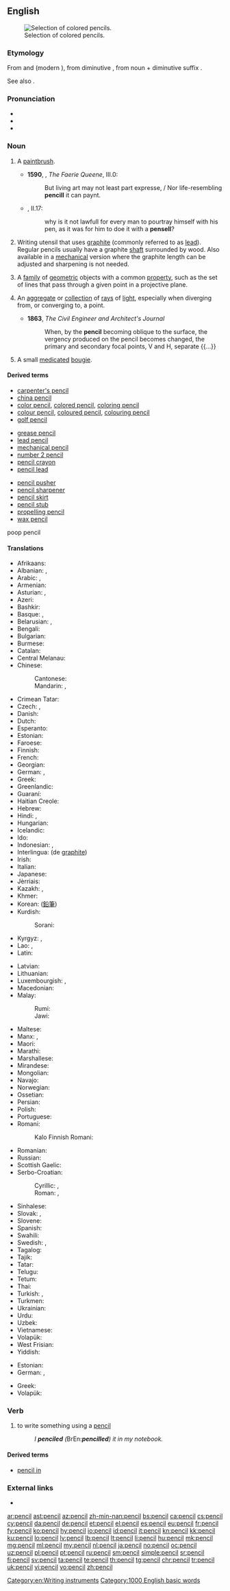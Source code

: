 ==English==
{{wikipedia}}
[[Image:Colouring pencils.jpg|thumb|Selection of colored pencils.]]

===Etymology===
From {{etyl|xno|en}} and {{etyl|fro|en}} {{term|pincil|lang=fro}} (modern {{term|pinceau||paintbrush}}), from {{etyl|la|en}} diminutive {{m|la|peniculus|gloss=brush}}, from noun {{m|la|penis|gloss=tail}} + diminutive suffix {{m|la|-culus}}.

See also {{etyl|fro|-}} {{term|pincel|lang=fro}}.

===Pronunciation===
* {{IPA|/ˈpɛnsəl/|lang=en}}
* {{audio|en-us-pencil.ogg|Audio (US)|lang=en}}
* {{rhymes|ɛnsəl|lang=en}}

===Noun===
{{en-noun}}

# {{context|obsolete|lang=en}} A [[paintbrush]].
#* '''1590''', {{w|Edmund Spenser}}, ''The Faerie Queene'', III.0:
#*: But living art may not least part expresse, / Nor life-resembling '''pencill''' it can paynt{{nb...}}.
#*{{RQ:Flr Mntgn Essays}}, II.17:
#*:why is it not lawfull for every man to pourtray himself with his pen, as it was for him to doe it with a '''pensell'''?
# Writing utensil that uses [[graphite]] (commonly referred to as [[lead]]). Regular pencils usually have a graphite [[shaft]] surrounded by wood. Also available in a [[mechanical]] version where the graphite length can be adjusted and sharpening is not needed.
# {{context|geometry|lang=en}} A [[family]] of [[geometric]] objects with a common [[property]], such as the set of lines that pass through a given point in a projective plane.
# {{context|optics|lang=en}} An [[aggregate]] or [[collection]] of [[ray]]s of [[light]], especially when diverging from, or converging to, a point.
#* '''1863''', ''The Civil Engineer and Architect's Journal''
#*: When, by the '''pencil''' becoming oblique to the surface, the vergency produced on the pencil becomes changed, the primary and secondary focal points, V and H, separate {{...}}
# {{context|medicine|archaic|lang=en}} A small [[medicated]] [[bougie]].

====Derived terms====
{{rel-top3|Terms derived from ''pencil'' (noun)}}
* [[carpenter's pencil]]
* [[china pencil]]
* [[color pencil]], [[colored pencil]], [[coloring pencil]]
* [[colour pencil]], [[coloured pencil]], [[colouring pencil]]
* [[golf pencil]]
{{rel-mid3}}
* [[grease pencil]]
* [[lead pencil]]
* [[mechanical pencil]]
* [[number 2 pencil]]
* [[pencil crayon]]
* [[pencil lead]]
{{rel-mid3}}
* [[pencil pusher]]
* [[pencil sharpener]]
* [[pencil skirt]]
* [[pencil stub]]
* [[propelling pencil]]
* [[wax pencil]]
{{rel-bottom}}
poop pencil
====Translations====
{{trans-top|graphite writing-instrument}}
* Afrikaans: {{t+|af|potlood}}
* Albanian: {{t|sq|laps}}, {{t|sq|kalem}}
* Arabic: {{t+|ar|قلم|m|tr=qálam}}, {{t|ar|قلم رصاص|m|tr=qálam raṣāṣ}}
* Armenian: {{t|hy|մատիտ|tr=matit}}
* Asturian: {{t+|ast|llapiceru|m}}, {{t+|ast|llápiz|m}}
* Azeri: {{t+|az|karandaş}}
* Bashkir: {{t|ba|ҡәләм|tr=qäläm|sc=Cyrl}}
* Basque: {{t|eu|arkatz}}, {{t|eu|lapitz}}
* Belarusian: {{t|be|аловак|m|tr=alóvak|sc=Cyrl}}, {{t|be|карандаш|m|tr=karandáš|sc=Cyrl}}
* Bengali: {{t|bn|পেনসিল|tr=pensil|sc=Beng}}
* Bulgarian: {{t+|bg|молив|m|tr=móliv}}
* Burmese: {{t+|my|ခဲတံ|tr=khe: dan|sc=Mymr}}
* Catalan: {{t+|ca|llapis|m}}
* Central Melanau: {{t|mel|pisil|sc=Grek}}
* Chinese:
*: Cantonese: {{t|yue|鉛筆|tr=jyun4 bat1|sc=Hani}}
*: Mandarin: {{t+|cmn|鉛筆|sc=Hani}}, {{t+|cmn|铅笔|tr=qiānbǐ|sc=Hani}}
* Crimean Tatar: {{t|crh|qarandaş}}
* Czech: {{t+|cs|tužka|f}}, {{t|cs|olůvko|n}} {{qualifier|historical}}
* Danish: {{t+|da|blyant|c}}
* Dutch: {{t+|nl|potlood|n}}
* Esperanto: {{t|eo|krajono}}
* Estonian: {{t|et|pliiats}}
* Faroese: {{t+|fo|blýantur|m}}
* Finnish: {{t+|fi|lyijykynä}}
* French: {{t+|fr|crayon|m}}
* Georgian: {{t|ka|ფანქარი|sc=Geor}}
* German: {{gloss|non-colored}} {{t+|de|Bleistift|m}}, {{gloss|colored}} {{t+|de|Buntstift|m}}
* Greek: {{t+|el|μολύβι|n|tr=molývi}}
* Greenlandic: {{t|kl|aqerluusaq}}
* Guaraní: {{t|gn|haiha}}
* Haitian Creole: {{t|ht|kreyon}}
* Hebrew: {{t+|he|עיפרון|m|alt=עִפָּרוֹן|tr=iparón}}
* Hindi: {{t|hi|पेन्सिल|f|tr=pensil}}, {{t|hi|अंकनी|f|tr=ankanī|sc=Deva}}
* Hungarian: {{t+|hu|ceruza}}
* Icelandic: {{t+|is|blýantur|m}}
* Ido: {{t+|io|krayono}}
* Indonesian: {{t+|id|pensil}}, {{t+|id|potlot}}
* Interlingua: {{t|ia|stilo}} (de [[graphite]])
* Irish: {{t|ga|peann luaidhe|m}}
* Italian: {{t+|it|matita|f}}
* Japanese: {{t+|ja|鉛筆|tr=えんぴつ, enpitsu}}
* Jèrriais: {{t|roa-jer|crèyon|m}}
* Kazakh: {{t+|kk|қалам|tr=qalam|sc=Cyrl}}, {{t|kk|қарындаш|tr=qarındaş|sc=Cyrl}}
* Khmer: {{t|km|ខ្មៅដៃ|tr=kmav day|sc=Khmr}}
* Korean: {{t+|ko|연필|sc=Hang}} ([[鉛筆]])
* Kurdish:
*: Sorani: {{t|ku|پێنووس}}
* Kyrgyz: {{t|ky|калем|tr=kalem|sc=Cyrl}}, {{t|ky|карандаш|tr=karandaş|sc=Cyrl}}
* Lao: {{t+|lo|ສໍ|tr=söö|sc=Laoo}}, {{t|lo|ສໍດໍາ|tr=söödam|sc=Laoo}}
* Latin: {{t+|la|plumbum}}
{{trans-mid}}
* Latvian: {{t|lv|zīmulis|m}}
* Lithuanian: {{t+|lt|pieštukas|m}}
* Luxembourgish: {{t+|lb|Bläistëft|n}}, {{t|lb|Kräijong|n}}
* Macedonian: {{t|mk|молив|m|tr=móliv}}
* Malay:
*: Rumi: {{t+|ms|pensel}}
*: Jawi: {{t|ms|ڤينسيل}}
* Maltese: {{t|mt|lapes|m}}
* Manx: {{t|gv|penn leoaie|m}}, {{t|gv|pensyl|m}}
* Maori: {{t|mi|pene rākau}}
* Marathi: {{t|mr|पेन्सिल|sc=Deva}}
* Marshallese: {{t|mh|pinjeļ}}
* Mirandese: {{t|mwl|lhápeç}}
* Mongolian: {{t|mn|харандаа|tr=harandaa|sc=Cyrl}}
* Navajo: {{t|nv|bee akʼeʼelchíhí|alt=beeʼakʼeʼelchíhí}}
* Norwegian: {{t+|no|blyant}}
* Ossetian: {{t|os|кърандас|tr=kʺrandas|sc=Cyrl}}
* Persian: {{t+|fa|مداد|tr=medâd}}
* Polish: {{t+|pl|ołówek|m}}
* Portuguese: {{t+|pt|lápis|m}}
* Romani:
*: Kalo Finnish Romani: {{t|rmf|blyijako ranniboskero}}
* Romanian: {{t+|ro|creion|n}}
* Russian: {{t+|ru|карандаш|m|tr=karandáš}}
* Scottish Gaelic: {{t|gd|peansail|m}}
* Serbo-Croatian:
*: Cyrillic: {{t|sh|оловка|f}}, {{t|sh|писаљка|f}}
*: Roman: {{t+|sh|olovka|f}}, {{t+|sh|pisaljka|f}}
* Sinhalese: {{t+|si|පැන්සල|tr=pänsala|sc=Sinh}}
* Slovak: {{t|sk|ceruza}}, {{t|sk|ceruzka|f}}
* Slovene: {{t+|sl|svinčnik|m}}
* Spanish: {{t+|es|lápiz|m}}
* Swahili: {{t|sw|penseli}}
* Swedish: {{t+|sv|blyertspenna|c}}, {{t+|sv|penna|c}}
* Tagalog: {{t|tl|lapis}}
* Tajik: {{t+|tg|қалам|tr=qalam|sc=Cyrl}}
* Tatar: {{t+|tt|каләм|tr=qaläm|sc=Cyrl}}
* Telugu: {{t+|te|పెన్సిలు|tr=pensilu}}
* Tetum: {{t|tet|lapis}}
* Thai: {{t|th|ดินสอ|tr=dinsǎaw|sc=Thai}}
* Turkish: {{t+|tr|kurşun kalem}}, {{t+|tr|kalem}}
* Turkmen: {{t|tk|galam}}
* Ukrainian: {{t+|uk|олівець|m|tr=olivéc'|sc=Cyrl}}
* Urdu: {{t|ur|پنسل|f|tr=pensil|sc=ur-Arab}}
* Uzbek: {{t+|uz|qalam}}
* Vietnamese: {{t+|vi|bút chì}}
* Volapük: {{t+|vo|stib}}
* West Frisian: {{t+|fy|potlead|n}}
* Yiddish: {{t|yi|בלײַער|m|tr=blayer|sc=Hebr}}
{{trans-bottom}}

{{trans-top|slate writing-instrument}}
* Estonian: {{t|et|krihvel}}
* German: {{t+|de|Griffel|m}}, {{t|de|Tafelstift|m}}
{{trans-mid}}
* Greek: {{t+|el|κοντύλι|n|sc=Grek}}
* Volapük: {{t+|vo|gliv}}
{{trans-bottom}}

===Verb===
{{en-verb|pencils|pencilling|pres_ptc_qual=UK|pres_ptc2=penciling|pres_ptc2_qual=US|pencilled|past_qual=UK|past2=penciled|past2_qual=US}}

# to write something using a [[pencil]]
#: ''I '''penciled''' (''BrEn:'' '''pencilled''') it in my notebook.''

====Derived terms====
* [[pencil in]]

===External links===
* {{pedialite}}

[[Category:en:Writing instruments]]

[[Category:1000 English basic words]]

[[ar:pencil]]
[[ast:pencil]]
[[az:pencil]]
[[zh-min-nan:pencil]]
[[bs:pencil]]
[[ca:pencil]]
[[cs:pencil]]
[[cy:pencil]]
[[da:pencil]]
[[de:pencil]]
[[et:pencil]]
[[el:pencil]]
[[es:pencil]]
[[eu:pencil]]
[[fr:pencil]]
[[fy:pencil]]
[[ko:pencil]]
[[hy:pencil]]
[[io:pencil]]
[[id:pencil]]
[[it:pencil]]
[[kn:pencil]]
[[kk:pencil]]
[[ku:pencil]]
[[lo:pencil]]
[[lv:pencil]]
[[lb:pencil]]
[[lt:pencil]]
[[li:pencil]]
[[hu:pencil]]
[[mk:pencil]]
[[mg:pencil]]
[[ml:pencil]]
[[my:pencil]]
[[nl:pencil]]
[[ja:pencil]]
[[no:pencil]]
[[oc:pencil]]
[[uz:pencil]]
[[pl:pencil]]
[[pt:pencil]]
[[ru:pencil]]
[[sm:pencil]]
[[simple:pencil]]
[[sr:pencil]]
[[fi:pencil]]
[[sv:pencil]]
[[ta:pencil]]
[[te:pencil]]
[[th:pencil]]
[[tg:pencil]]
[[chr:pencil]]
[[tr:pencil]]
[[uk:pencil]]
[[vi:pencil]]
[[vo:pencil]]
[[zh:pencil]]